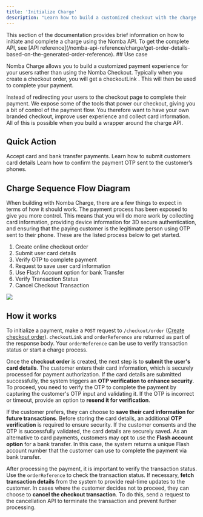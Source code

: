 ```yaml
---
title: 'Initialize Charge'
description: "Learn how to build a customized checkout with the charge API."
---
```


<Note>
  This section of the documentation provides brief information on how to initiate and complete a charge using the Nomba API. To get the complete API, see [API reference](/nomba-api-reference/charge/get-order-details-based-on-the-generated-order-reference).
</Note>
## Use case

Nomba Charge allows you to build a customized payment experience for your users rather than using the Nomba Checkout. Typically when you create a checkout order, you will get a checkoutLink  . This will then be used to complete your payment.

Instead of redirecting your users to the checkout page to complete their payment. We expose some of the tools that power our checkout, giving you a bit of control of the payment flow. You therefore want to have your own branded checkout, improve user experience and collect card information. All of this is possible when you build a wrapper around the charge API.

## Quick Action
<CardGroup cols={3}>
  <Card
    title="Create a checkout order"
    icon="cart-shopping"
    href="/nomba-api-reference/online-checkout/create-an-online-checkout-order"
  >
    Accept card and bank transfer payments.
  </Card>
  <Card
    title="Submit customer card details"
    icon="credit-card"
    href="/nomba-api-reference/charge/submit-customer-card-details"
  >
    Learn how to submit customers card details
  </Card>
  <Card
    title="Confirm card OTP"
    icon="comment-dollar"
    href="/nomba-api-reference/charge/submit-customer-card-otp"
  >
    Learn how to confirm the payment OTP sent to the customer’s phones.
  </Card>
</CardGroup>

## Charge Sequence Flow Diagram

When building with Nomba Charge, there are a few things to expect in terms of how it should work. The payment process has been exposed to give you more control. This means that you will do more work by collecting card information, providing device information for 3D secure authentication, and ensuring that the paying customer is the legitimate person using OTP sent to their phone. These are the listed process below to get started.

1. Create online checkout order
2. Submit user card details
3. Verify OTP to complete payment
4. Request to save user card information
5. Use Flash Account option for bank Transfer
7. Verify Transaction Status
8. Cancel Checkout Transaction 

<Frame caption="Nomba Charge Sequence flow">
  <img src="/images/charge-sequence-flow.png" style={{ borderRadius: '0.5rem' }} loading="lazy" />
</Frame>

## How it works 

To initialize a payment, make a `POST` request to `/checkout/order` ([Create checkout order](/nomba-api-reference/online-checkout/create-an-online-checkout-order)).
`checkoutLink` and `orderReference` are returned as part of the response body. Your  `orderReference` can be use to verify transaction status or start a charge process.

Once the **checkout order** is created, the next step is to **submit the user's card details**. The customer enters their card information, which is securely processed for payment authorization. If the card details are submitted successfully, the system triggers an **OTP verification to enhance security**. To proceed, you need to verify the OTP to complete the payment by capturing the customer's OTP input and validating it. If the OTP is incorrect or timeout, provide an option to **resend it for verification**.

If the customer prefers, they can choose to **save their card information for future transactions**. Before storing the card details, an additional **OTP verification** is required to ensure security. If the customer consents and the OTP is successfully validated, the card details are securely saved. As an alternative to card payments, customers may opt to use the **Flash account option** for a bank transfer. In this case, the system returns a unique Flash account number that the customer can use to complete the payment via bank transfer.

After processing the payment, it is important to verify the transaction status. Use the `orderReference` to check the transaction status. If necessary, **fetch transaction details** from the system to provide real-time updates to the customer. In cases where the customer decides not to proceed, they can choose to **cancel the checkout transaction**. To do this, send a request to the cancellation API to terminate the transaction and prevent further processing.